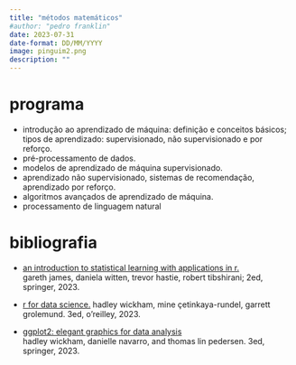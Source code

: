 ```yaml
---
title: "métodos matemáticos"
#author: "pedro franklin"
date: 2023-07-31
date-format: DD/MM/YYYY
image: pinguim2.png
description: ""
---
```


# programa

- introdução ao aprendizado de máquina: definição e conceitos básicos; tipos de aprendizado: supervisionado, não supervisionado e por reforço.
- pré-processamento de dados.
- modelos de aprendizado de máquina supervisionado.
- aprendizado não supervisionado, sistemas de recomendação, aprendizado por reforço.
- algoritmos avançados de aprendizado de máquina.
- processamento de linguagem natural

# bibliografia

-   [an introduction to statistical learning with applications in r.](https://hastie.su.domains/ISLR2/ISLRv2_corrected_June_2023.pdf)<br />
gareth james, daniela witten, trevor hastie, robert tibshirani; 2ed, springer, 2023.

- [r for data science.](https://r4ds.hadley.nz/)
hadley wickham, mine çetinkaya-rundel, garrett grolemund. 3ed, o'reilley, 2023.

- [ggplot2: elegant graphics for data analysis](https://ggplot2-book.org/)<br />
hadley wickham, danielle navarro, and thomas lin pedersen. 3ed, springer, 2023.
